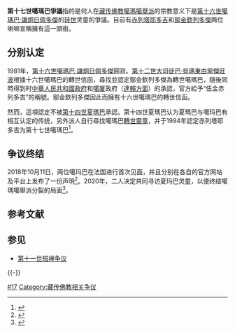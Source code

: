 {{Double image|right|Ogyen Trinley Dorje Portrait.jpg|190|17-Karmapa-Lon.jpg|170|<center>[[第十七世噶玛巴·伍金赤列多吉|鄔金欽列多傑]]</center>|<center>[[第十七世噶瑪巴·赤列塔耶多吉|赤列塔耶多吉]]</center>}}

'''第十七世噶瑪巴爭議'''指的是何人在[[藏传佛教|藏传佛教]][[噶瑪噶舉派|噶瑪噶舉派]]的宗教意义下是[[第十六世噶瑪巴·讓炯日佩多傑|第十六世噶瑪巴·讓炯日佩多傑]]的[[祖古|转世]]灵童的爭議。目前有[[第十七世噶瑪巴·赤列塔耶多吉|赤列塔耶多吉]]和[[第十七世噶玛巴·伍金赤列多吉|鄔金欽列多傑]]两位喇嘛宣稱擁有這一頭銜。

== 分别认定 ==
1981年，[[第十六世噶瑪巴·讓炯日佩多傑|第十六世噶瑪巴·讓炯日佩多傑]]圓寂。[[第十二世大司徒巴·貝瑪東由寧傑旺波|第十二世大司徒巴·貝瑪東由寧傑旺波]]根據十六世噶瑪巴的轉世信函，尋找並認定鄔金欽列多傑為轉世噶瑪巴，隨後同時得到时[[中華人民共和國政府|中華人民共和國政府]]和[[噶厦|噶厦]]政府（[[第十四世达赖喇嘛|達賴方面]]）的承認，官方給予“伍金赤列多吉”的稱號。鄔金欽列多傑因此而擁有十六世噶瑪巴的轉世信函。

然而，這項認定不被[[第十四世夏瑪巴·米龐確吉羅佐|第十四世夏瑪巴]]承認。第十四世夏瑪巴认为夏瑪巴与噶玛巴有相互认定的传统，另外派人自行尋找噶瑪巴[[轉世靈童|轉世靈童]]，并于1994年認定赤列塔耶多吉为第十七世噶瑪巴<ref>{{Cite web|title=The Congnition of 17th Karmapa|url=http://www.karmapa-shamarpa.org/Sec0Doc2.htm|access-date=2021-08-17|work=www.karmapa-shamarpa.org}}</ref>。

== 争议终结 ==
2018年10月11日，两位噶玛巴在法国进行首次见面，并且分别在各自的官方网站及平台上发布了一份声明<ref>{{Cite web|title=Joint statement of His Holiness Trinley Thaye Dorje and His Holiness Ogyen Trinley Dorje|url=https://www.karmapa.org/joint-statement-of-his-holiness-trinley-thaye-dorje-and-his-holiness-ogyen-trinley-dorje/|access-date=2021-08-17|date=2018-10-11|work=The 17th Karmapa: Official website of Thaye Dorje, His Holiness the 17th Gyalwa Karmapa|language=en-US}}</ref>。2020年，二人决定共同寻访夏玛巴灵童，以便终结噶瑪噶舉派分裂的局面<ref>{{cite web|title=Buddha Buzz Weekly: Karmapas Work Together to Identify Reincarnated Lama|url=https://tricycle.org/trikedaily/karmapas-work-together/|access-date=2020-12-22|date=2020-02-15|publisher=Tricycle.org}}</ref>。

== 参考文献 ==
{{Reflist|30em}}

== 参见 ==
{{Portal|中华人民共和国|佛教}}
* [[第十一世班禅争议|第十一世班禅争议]]

{{-}}
{{Karmapas}}

[[Category:噶瑪巴|#17]]
[[Category:藏传佛教相关争议|Category:藏传佛教相关争议]]